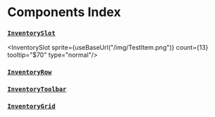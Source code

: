 # Components Index



### [`InventorySlot`](./inventoryslot)

<InventorySlot sprite={useBaseUrl("/img/TestItem.png")}
  count={13} tooltip="$70" type="normal"/>

### [`InventoryRow`](./inventoryrow)
  
<InventoryRow width={5} interactable={true}>
  <InventorySlot sprite={useBaseUrl("/img/TestItem.png")} tooltip="$70"/>
  <InventorySlot sprite={useBaseUrl("/img/TestItem.png")} count={13}/>
  <InventorySlot sprite={useBaseUrl("/img/TestItem.png")} count={77} countColor="#55BB11"/>
</InventoryRow>

### [`InventoryToolbar`](./inventorytoolbar)

<InventoryToolbar width={5} interactable={true}>
  <InventorySlot sprite={useBaseUrl("/img/TestItem.png")} tooltip="$70"/>
  <InventorySlot sprite={useBaseUrl("/img/TestItem.png")} count={13}/>
  <InventorySlot sprite={useBaseUrl("/img/TestItem.png")} count={77} countColor="#55BB11"/>
</InventoryToolbar>

### [`InventoryGrid`](./inventory)

<InventoryGrid width={5} height={4} interactable={true}>
  <InventorySlot sprite={useBaseUrl("/img/TestItem.png")} tooltip="$70"/>
  <InventoryRow>
    <InventorySlot sprite={useBaseUrl("/img/TestItem.png")} count={13}/>
    <InventorySlot sprite={useBaseUrl("/img/TestItem.png")} count={77} countColor="#55BB11"/>
  </InventoryRow>
</InventoryGrid>